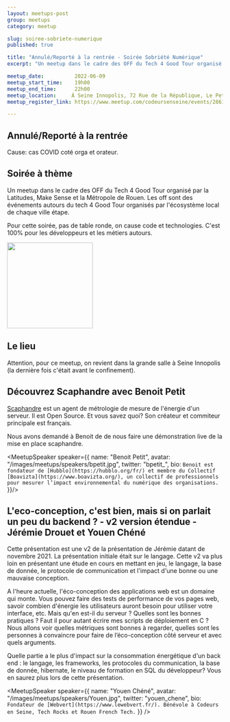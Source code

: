 ```yaml
---
layout: meetups-post
group: meetups
category: meetup

slug: soiree-sobriete-numerique
published: true

title: "Annulé/Reporté à la rentrée - Soirée Sobriété Numérique"
excerpt: "Un meetup dans le cadre des OFF du Tech 4 Good Tour organisé par la Latitudes, Make Sense et la Métropole de Rouen. Pour cette soirée, pas de table ronde, on cause code et technologies. C'est 100% pour les développeurs et les métiers autours."

meetup_date:          2022-06-09
meetup_start_time:    19h00
meetup_end_time:      22h00
meetup_location:     À Seine Innopolis, 72 Rue de la République, Le Petit Quevilly
meetup_register_link: https://www.meetup.com/codeursenseine/events/286177618/

---
```




## Annulé/Reporté à la rentrée

Cause: cas COVID coté orga et orateur.

## Soirée à thème

Un meetup dans le cadre des OFF du Tech 4 Good Tour organisé par la Latitudes, Make Sense et la Métropole de Rouen. Les off sont des événements autours du tech 4 Good Tour organisés par l'écosystème local de chaque ville étape.

Pour cette soirée, pas de table ronde, on cause code et technologies. C'est 100% pour les développeurs et les métiers autours.

<img src="/images/meetups/tech4goodtour.svg" width="200" />

## Le lieu

Attention, pour ce meetup, on revient dans la grande salle à Seine Innopolis (la dernière fois c'était avant le confinement).

## Découvrez Scaphandre avec Benoit Petit

[Scaphandre](https://github.com/hubblo-org/scaphandre) est un agent de métrologie de mesure de l'énergie d'un serveur. Il est Open Source. Et vous savez quoi?  Son créateur et commiteur principale est français. 

Nous avons demandé à Benoit de de nous faire une démonstration live de la mise en place scaphandre.

  <MeetupSpeaker speaker={{
    name: "Benoit Petit",
    avatar: "/images/meetups/speakers/bpetit.jpg",
    twitter: "bpetit_",
    bio: `Benoit est fondateur de [Hubblo](https://hubblo.org/fr/) et membre du Collectif [Boavizta](https://www.boavizta.org/), un collectif de professionnels pour mesurer l’impact environnemental du numérique des organisations.`
  }}/>


## L'eco-conception, c'est bien, mais si on parlait un peu du backend ? - v2 version étendue -  Jérémie Drouet et Youen Chéné

Cette présentation est une v2 de la présentation de Jérémie datant de novembre 2021. La présentation initiale était sur le langage. Cette v2 va plus loin en présentant une étude en cours en mettant en jeu, le langage, la base de donnée, le protocole de communication et l'impact d'une bonne ou une mauvaise conception.

A l'heure actuelle, l'éco-conception des applications web est un domaine qui monte. Vous pouvez faire des tests de performance de vos pages web, savoir combien d'énergie les utilisateurs auront besoin pour utiliser votre interface, etc. Mais qu'en est-il du serveur ? Quelles sont les bonnes pratiques ? Faut il pour autant écrire mes scripts de déploiement en C ? Nous allons voir quelles métriques sont bonnes à regarder, quelles sont les personnes à convaincre pour faire de l’éco-conception côté serveur et avec quels arguments.

Quelle partie a le plus d'impact sur la consommation énergétique d'un back end : le langage, les frameworks, les protocoles du communication, la base de donnée, hibernate, le niveau de formation en SQL du développeur? Vous en saurez plus lors de cette présentation.


<Stack>
  <MeetupSpeaker speaker={{
    name: "Jérémie Drouet",
    avatar: "/images/meetups/speakers/jeremie-drouet.jpeg",
    twitter: "jeremiedrouet",
    bio: `[Datadog](https://www.datadoghq.com/). Developer that develops. Sometimes I drink a coffee.`
  }}/>

  <MeetupSpeaker speaker={{
    name: "Youen Chéné",
    avatar: "/images/meetups/speakers/Youen.jpg",
    twitter: "youen_chene",
    bio: `Fondateur de [Webvert](https://www.lewebvert.fr/). Bénévole à Codeurs en Seine, Tech Rocks et Rouen French Tech.`
  }} />
</Stack>
